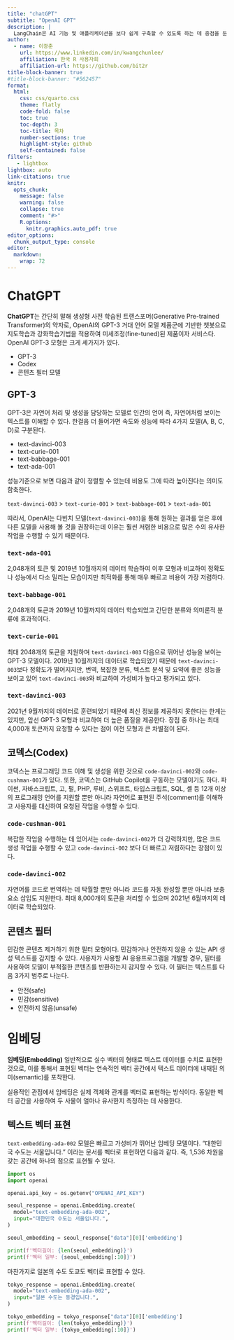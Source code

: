```yaml
---
title: "chatGPT"
subtitle: "OpenAI GPT"
description: |
  LangChain은 AI 기능 및 애플리케이션을 보다 쉽게 구축할 수 있도록 하는 데 중점을 둔 인기 있는 오픈 소스 라이브러리로, 특히 GPT 및 기타 언어 모델을 통합하는 데 중점을 두고 있다.
author:
  - name: 이광춘
    url: https://www.linkedin.com/in/kwangchunlee/
    affiliation: 한국 R 사용자회
    affiliation-url: https://github.com/bit2r
title-block-banner: true
#title-block-banner: "#562457"
format:
  html:
    css: css/quarto.css
    theme: flatly
    code-fold: false
    toc: true
    toc-depth: 3
    toc-title: 목차
    number-sections: true
    highlight-style: github    
    self-contained: false
filters:
   - lightbox
lightbox: auto
link-citations: true
knitr:
  opts_chunk: 
    message: false
    warning: false
    collapse: true
    comment: "#>" 
    R.options:
      knitr.graphics.auto_pdf: true
editor_options: 
  chunk_output_type: console
editor: 
  markdown: 
    wrap: 72
---
```


# ChatGPT

**ChatGPT**는 간단히 말해 생성형 사전 학습된 트랜스포머(Generative Pre-trained Transformer)의 약자로, OpenAI의 GPT-3 거대 언어 모델 제품군에 기반한 챗봇으로 지도학습과 강화학습기법을 적용하여
미세조정(fine-tuned)된 제품이자 서비스다. OpenAI GPT-3 모형은 크게 세가지가 있다.

- GPT-3
- Codex
- 콘텐츠 필터 모델

## GPT-3

GPT-3은 자연어 처리 및 생성을 담당하는 모델로 인간의 언어 즉,
자연어처럼 보이는 텍스트를 이해할 수 있다.
한걸음 더 들어가면 속도와 성능에 따라 4가지 모델(A, B, C, D)로 구분된다.

- text-davinci-003
- text-curie-001
- text-babbage-001
- text-ada-001

성능기준으로 보면 다음과 같이 정렬할 수 있는데 비용도 그에 따라 높아진다는 의미도 함축한다.

`text-davinci-003` > `text-curie-001` > `text-babbage-001` > `text-ada-001`

따라서, OpenAI는 다빈치 모델(`text-davinci-003`)을 통해 원하는 결과를 얻은 후에 
다른 모델을 사용해 볼 것을 권장하는데 이유는 
훨씬 저렴한 비용으로 많은 수의 유사한 작업을 수행할 수 있기 때문이다.

### `text-ada-001`

2,048개의 토큰 및 2019년 10월까지의 데이터 학습하여 이후 모형과 비교하여
정확도나 성능에서 다소 밀리는 모습이지만 최적화를 통해 매우 빠르고 비용이 가장 저렴하다.

### `text-babbage-001`

2,048개의 토큰과 2019년 10월까지의 데이터 학습되었고 간단한 분류와 의미론적 분류에 효과적이다.

### `text-curie-001`

최대 2048개의 토큰을 지원하며 `text-davinci-003` 다음으로 뛰어난 성능을 보이는 GPT-3 모델이다.
2019년 10월까지의 데이터로 학습되었기 때문에 `text-davinci-003`보다 정확도가 떨어지지만,
번역, 복잡한 분류, 텍스트 분석 및 요약에 좋은 성능을 보이고 있어 
`text-davinci-003`와 비교하여 가성비가 높다고 평가되고 있다.

### `text-davinci-003`

2021년 9월까지의 데이터로 훈련되었기 때문에 최신 정보를 제공하지 못한다는 한계는 있지만, 
앞선 GPT-3 모형과 비교하여 더 높은 품질을 제공한다.
장점 중 하나는 최대 4,000개 토큰까지 요청할 수 있다는 점이 이전 모형과 큰 차별점이 된다.

## 코덱스(Codex)

코덱스는 프로그래밍 코드 이해 및 생성을 위한 것으로 `code-davinci-002`와 `code-cushman-001`가 있다. 또한, 코덱스는 GitHub Copilot을 구동하는 모델이기도 하다.
파이썬, 자바스크립트, 고, 펄, PHP, 루비, 스위프트, 타입스크립트, SQL, 셸 등 12개 이상의 프로그래밍 언어를 지원할 뿐만 아니라 
자연어로 표현된 주석(comment)를 이해하고 사용자를 대신하여 요청된 작업을 수행할 수 있다.

### `code-cushman-001`

복잡한 작업을 수행하는 데 있어서는 `code-davinci-002`가 더 강력하지만,
많은 코드 생성 작업을 수행할 수 있고 `code-davinci-002` 보다 더 빠르고 저렴하다는 장점이 있다.

### `code-davinci-002`

자연어를 코드로 번역하는 데 탁월할 뿐만 아니라 코드를 자동 완성할 뿐만 아니라 보충 요소 삽입도 지원한다. 최대 8,000개의 토큰을 처리할 수 있으며 2021년 6월까지의 데이터로 학습되었다.


## 콘텐츠 필터

민감한 콘텐츠 제거하기 위한 필터 모형이다.
민감하거나 안전하지 않을 수 있는 API 생성 텍스트를 감지할 수 있다. 
사용자가 사용할 AI 응용프로그램을 개발할 경우, 필터를 사용하여 모델이 부적절한 콘텐츠를 반환하는지 감지할 수 있다. 이 필터는 텍스트를 다음 3가지 범주로 나눈다.

- 안전(safe)
- 민감(sensitive)
- 안전하지 않음(unsafe)

# 임베딩

**임베딩(Embedding)** 일반적으로 실수 벡터의 형태로 텍스트 데이터를 수치로 표현한 것으로, 
이를 통해서 표현된 벡터는 연속적인 벡터 공간에서 텍스트 데이터에 내재된 의미(semantic)를 포착한다.

실용적인 관점에서 임베딩은 실제 객체와 관계를 벡터로 표현하는 방식이다. 
동일한 벡터 공간을 사용하여 두 사물이 얼마나 유사한지 측정하는 데 사용한다.

## 텍스트 벡터 표현

`text-embedding-ada-002` 모델은 빠르고 가성비가 뛰어난 임베딩 모델이다. 
"대한민국 수도는 서울입니다." 이라는 문서를 벡터로 표현하면 다음과 같다.
즉, 1,536 차원을 갖는 공간에 하나의 점으로 표현될 수 있다.


```python
import os
import openai

openai.api_key = os.getenv("OPENAI_API_KEY")

seoul_response = openai.Embedding.create(
  model="text-embedding-ada-002",
  input="대한민국 수도는 서울입니다.",
)

seoul_embedding = seoul_response["data"][0]['embedding']

print(f'벡터길이: {len(seoul_embedding)}')
print(f'벡터 일부: {seoul_embedding[:10]}')
```

마찬가지로 일본의 수도 도쿄도 벡터로 표현할 수 있다.

```python
tokyo_response = openai.Embedding.create(
  model="text-embedding-ada-002",
  input="일본 수도는 동경입니다.",
)

tokyo_embedding = tokyo_response["data"][0]['embedding']
print(f'벡터길이: {len(tokyo_embedding)}')
print(f'벡터 일부: {tokyo_embedding[:10]}')
```



